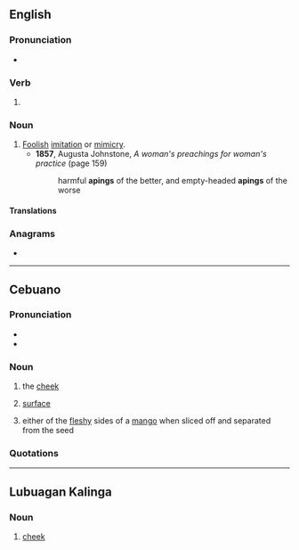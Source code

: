 ==English==

===Pronunciation===
* {{IPA|/ˈeɪ.pɪŋ/|lang=en}}

===Verb===
{{head|en|present participle}}

# {{present participle of|ape|lang=en|nocat=1}}

===Noun===
{{en-noun}}

# [[foolish|Foolish]] [[imitation]] or [[mimicry]].
#* '''1857''', Augusta Johnstone, ''A woman's preachings for woman's practice'' (page 159)
#*: harmful '''apings''' of the better, and empty-headed '''apings''' of the worse

====Translations====
{{trans-see|apery}}

===Anagrams===
* {{anagrams|en|a=aginp|ganpi|ngapi}}

----

==Cebuano==

===Pronunciation===
* {{IPA|/ˈa.piŋ/|[ˈɐ.pɪŋ]|lang=ceb}}
* {{hyphenation|a|ping|lang=ceb}}

===Noun===
{{ceb-noun|áping}}

# {{lb|ceb|anatomy}} the [[cheek]]
# {{lb|ceb|metaphorical}} [[surface]]
# either of the [[fleshy]] sides of a [[mango]] when sliced off and separated from the seed

===Quotations===
{{SeeCites|lang=ceb}}

{{C|ceb|Body parts}}

----

==Lubuagan Kalinga==

===Noun===
{{head|knb|noun}}

# {{lb|knb|anatomy}} [[cheek]]